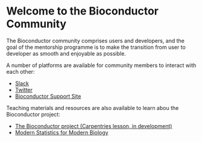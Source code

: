 # Welcome to the Bioconductor Community {.unnumbered #mentors-overview}

The Bioconductor community comprises users and developers, and the goal of the mentorship programme is to make the transition from user to developer as smooth and enjoyable as possible.

A number of platforms are available for community members to interact with each other:

- [Slack](https://bioc-community.herokuapp.com/)
- [Twitter](https://twitter.com/Bioconductor)
- [Bioconductor Support Site](https://support.bioconductor.org/)

Teaching materials and resources are also available to learn abou the Bioconductor project:

- [The Bioconductor project (Carpentries lesson, in development)](https://carpentries-incubator.github.io/bioc-project/)
- [Modern Statistics for Modern Biology](https://www.huber.embl.de/msmb/course_spring_2020/index.html)
